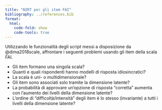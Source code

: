 ```yaml
---
title: "NIRT per gli item FAI"
bibliography: ../references.bib
format:
  html:
    code-fold: show
    code-tools: true
---
```



Utilizzando le funzionalità degli script messi a disposizione da @dima2018scale, affrontare i seguenti problemi usando gli item della scala FAI.

- Gli item formano una singola scala?
- Quanti e quali rispondenti hanno modelli di risposta idiosincratici?
- La scala è uni- o multidimensionale?
- Gli item sono associati solo tramite la dimensione latente?
- La probabilità di approvare un'opzione di risposta "corretta" aumenta con l'aumento dei livelli della dimensione latente?
- L'ordine di "difficoltà/intensità" degli item è lo stesso (invariante) a tutti i livelli della dimensione latente?
